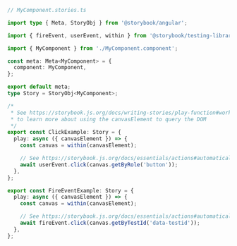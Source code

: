 ```ts
// MyComponent.stories.ts

import type { Meta, StoryObj } from '@storybook/angular';

import { fireEvent, userEvent, within } from '@storybook/testing-library';

import { MyComponent } from './MyComponent.component';

const meta: Meta<MyComponent> = {
  component: MyComponent,
};

export default meta;
type Story = StoryObj<MyComponent>;

/*
 * See https://storybook.js.org/docs/writing-stories/play-function#working-with-the-canvas
 * to learn more about using the canvasElement to query the DOM
 */
export const ClickExample: Story = {
  play: async ({ canvasElement }) => {
    const canvas = within(canvasElement);

    // See https://storybook.js.org/docs/essentials/actions#automatically-matching-args to learn how to setup logging in the Actions panel
    await userEvent.click(canvas.getByRole('button'));
  },
};

export const FireEventExample: Story = {
  play: async ({ canvasElement }) => {
    const canvas = within(canvasElement);

    // See https://storybook.js.org/docs/essentials/actions#automatically-matching-args to learn how to setup logging in the Actions panel
    await fireEvent.click(canvas.getByTestId('data-testid'));
  },
};
```
